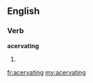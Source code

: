 ==English==

===Verb===
'''acervating'''

# {{present participle of|[[acervate]]}}

[[fr:acervating]]
[[my:acervating]]